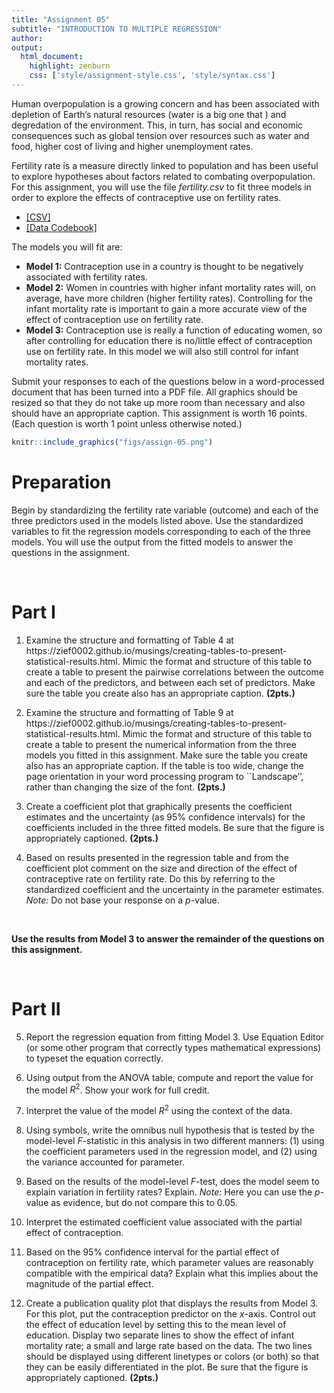 ```yaml
---
title: "Assignment 05"
subtitle: "INTRODUCTION TO MULTIPLE REGRESSION"
author: 
output: 
  html_document:
    highlight: zenburn
    css: ['style/assignment-style.css', 'style/syntax.css']
---
```



Human overpopulation is a growing concern and has been associated with depletion of Earth’s natural resources (water is a big one that ) and degredation of the environment. This, in turn, has social and economic consequences such as global tension over resources such as water and food, higher cost of living and higher unemployment rates. 

Fertility rate is a measure directly linked to population and has been useful to explore hypotheses about factors related to combating overpopulation. For this assignment, you will use the file *fertility.csv* to fit three models in order to explore the effects of contraceptive use on fertility rates. 

- [[CSV]](https://raw.githubusercontent.com/zief0002/epsy-8251/master/data/fertility.csv)
- [[Data Codebook]](http://zief0002.github.io/epsy-8251/codebooks/fertility.html)

The models you will fit are:

- **Model 1:** Contraception use in a country is thought to be negatively associated with fertility rates.
- **Model 2:** Women in countries with higher infant mortality rates will, on average, have more children (higher fertility rates). Controlling for the infant mortality rate is important to gain a more accurate view of the effect of contraception use on fertility rate.
- **Model 3:** Contraception use is really a function of educating women, so after controlling for education there is no/little effect of contraception use on fertility rate. In this model we will also still control for infant mortality rates.


Submit your responses to each of the questions below in a word-processed document that has been turned into a PDF file. All graphics should be resized so that they do not take up more room than necessary and also should have an appropriate caption. This assignment is worth 16 points. (Each question is worth 1 point unless otherwise noted.)



```r
knitr::include_graphics("figs/assign-05.png")
```


# Preparation

Begin by standardizing the fertility rate variable (outcome) and each of the three predictors used in the models listed above. Use the standardized variables to fit the regression models corresponding to each of the three models. You will use the output from the fitted models to answer the questions in the assignment.

<br />

# Part I

1. Examine the structure and formatting of Table 4 at https://zief0002.github.io/musings/creating-tables-to-present-statistical-results.html. Mimic the format and structure of this table to create a table to present the pairwise correlations between the outcome and each of the predictors, and between each set of predictors. Make sure the table you create also has an appropriate caption. **(2pts.)**

2. Examine the structure and formatting of Table 9 at https://zief0002.github.io/musings/creating-tables-to-present-statistical-results.html. Mimic the format and structure of this table to create a table to present the numerical information from the three models you fitted in this assignment. Make sure the table you create also has an appropriate caption. If the table is too wide, change the page orientation in your word processing program to ``Landscape'', rather than changing the size of the font. **(2pts.)**

3. Create a coefficient plot that graphically presents the coefficient estimates and the uncertainty (as 95% confidence intervals) for the coefficients included in the three fitted models. Be sure that the figure is appropriately captioned. **(2pts.)**

4. Based on results presented in the regression table and from the coefficient plot comment on the size and direction of the effect of contraceptive rate on fertility rate. Do this by referring to the standardized coefficient and the uncertainty in the parameter estimates. *Note:* Do not base your response on a *p*-value.

<br />

**Use the results from Model 3 to answer the remainder of the questions on this assignment.**

<br />

# Part II

5. Report the regression equation from fitting Model 3. Use Equation Editor (or some other program that correctly types mathematical expressions) to typeset the equation correctly.

6. Using output from the ANOVA table, compute and report the value for the model $R^2$. Show your work for full credit.

7. Interpret the value of the model $R^2$ using the context of the data.

8. Using symbols, write the omnibus null hypothesis that is tested by the model-level *F*-statistic in this analysis in two different manners: (1) using the coefficient parameters used in the regression model, and (2) using the variance accounted for parameter.

9. Based on the results of the model-level *F*-test, does the model seem to explain variation in fertility rates? Explain. *Note:* Here you can use the *p*-value as evidence, but do not compare this to 0.05.

10. Interpret the estimated coefficient value associated with the partial effect of contraception.

11. Based on the 95% confidence interval for the partial effect of contraception on fertility rate, which parameter values are reasonably compatible with the empirical data? Explain what this implies about the magnitude of the partial effect. 

12. Create a publication quality plot that displays the results from Model 3. For this plot, put the contraception predictor on the *x*-axis. Control out the effect of education level by setting this to the mean level of education. Display two separate lines to show the effect of infant mortality rate; a small and large rate based on the data. The two lines should be displayed using different linetypes or colors (or both) so that they can be easily differentiated in the plot. Be sure that the figure is appropriately captioned. **(2pts.)**
